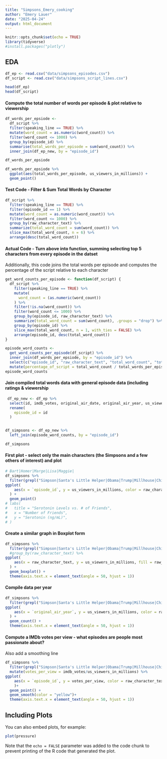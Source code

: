 ```yaml
---
title: "Simpsons_Emery_cooking"
author: "Emery Lauer"
date: "2025-04-24"
output: html_document
---
```


```r
knitr::opts_chunk$set(echo = TRUE)
library(tidyverse)
#install.packages("plotly")
```

## EDA

```r
df_ep <- read.csv("data/simpsons_episodes.csv")
df_script <- read.csv("data/simpsons_script_lines.csv")

head(df_ep)
head(df_script)

```

#### Compute the total number of words per episode & plot relative to viewership

```r
df_words_per_epsiode <-
  df_script %>% 
  filter(speaking_line == TRUE) %>% 
  mutate(word_count = as.numeric(word_count)) %>%
  filter(word_count <= 1000) %>% 
  group_by(episode_id) %>% 
  summarise(total_words_per_episode = sum(word_count)) %>% 
  inner_join(df_ep_new, by = "episode_id")

df_words_per_epsiode

df_words_per_epsiode %>%
  ggplot(aes(total_words_per_episode, us_viewers_in_millions)) +
  geom_point()
```

#### Test Code - Filter & Sum Total Words by Character

```r
df_script %>%
  filter(speaking_line == TRUE) %>% 
  filter(episode_id == 1) %>% 
  mutate(word_count = as.numeric(word_count)) %>% 
  filter(word_count <= 1000) %>% 
  group_by(raw_character_text) %>% 
  summarize(total_word_count = sum(word_count)) %>% 
  slice_max(total_word_count, n = 6) %>% 
  arrange(desc(total_word_count))

```

#### Actual Code - Turn above into function, summing selecting top 5 characters from every episode in the datset

Additionally, this code joins the total words per episode and computes the percentage of the script relative to each character

```r
get_word_counts_per_episode <- function(df_script) {
  df_script %>%
    filter(speaking_line == TRUE) %>%
    mutate(
      word_count = (as.numeric(word_count))
    ) %>%
    filter(!is.na(word_count)) %>%
    filter(word_count <= 1000) %>% 
    group_by(episode_id, raw_character_text) %>%
    summarize(total_word_count = sum(word_count), .groups = "drop") %>%
    group_by(episode_id) %>%
    slice_max(total_word_count, n = 1, with_ties = FALSE) %>%
    arrange(episode_id, desc(total_word_count))
}

episode_word_counts <- 
  get_word_counts_per_episode(df_script) %>% 
  inner_join(df_words_per_epsiode, by = "episode_id") %>% 
  select(c("episode_id", "raw_character_text", "total_word_count", "total_words_per_episode")) %>% 
  mutate(percentage_of_script = total_word_count / total_words_per_episode)
episode_word_counts

```

#### Join compiled total words data with general episode data (including ratings & viewership

```r
 df_ep_new <- df_ep %>% 
  select(id, imdb_votes, original_air_date, original_air_year, us_viewers_in_millions, views) %>% 
  rename(
    episode_id = id
  )


df_simpsons <- df_ep_new %>%
  left_join(episode_word_counts, by = "episode_id")

df_simpsons
```

#### First plot - select only the main characters (the Simpsons and a few others of interest) and plot

```r
# Bart|Homer|Marge|Lisa|Maggie|
df_simpsons %>% 
  filter(grepl("Simpson|Santa's Little Helper|Obama|Trump|Millhouse|Chief Wiggum", raw_character_text)) %>% 
ggplot(
    aes(x = `episode_id`, y = us_viewers_in_millions, color = raw_character_text)
  ) +
  geom_point() 
# labs(
#   title = "Serotonin Levels vs. # of Friends",
#   x = "Number of Friends",
#   y = "Serotonin (ng/mL)",
# )
```

#### Create a similar graph in Boxplot form

```r
df_simpsons %>% 
  filter(grepl("Simpson|Santa's Little Helper|Obama|Trump|Millhouse|Chief Wiggum", raw_character_text)) %>% 
  #group_by(raw_character_text) %>% 
ggplot(
    aes(x = raw_character_text, y = us_viewers_in_millions, fill = raw_character_text)
  ) +
  geom_boxplot() +
  theme(axis.text.x = element_text(angle = 50, hjust = 1))
```

#### Compile data per year

```r
df_simpsons %>% 
  filter(grepl("Simpson|Santa's Little Helper|Obama|Trump|Millhouse|Chief Wiggum", raw_character_text)) %>% 
ggplot(
    aes(x = `original_air_year`, y = us_viewers_in_millions, color = raw_character_text)
  ) +
  geom_count() +
  theme(axis.text.x = element_text(angle = 50, hjust = 1))
```

#### Compute a IMDb votes per view - what episodes are people most passionate about?

Also add a smoothing line

```r
df_simpsons %>% 
  filter(grepl("Simpson|Santa's Little Helper|Obama|Trump|Millhouse|Chief Wiggum", raw_character_text)) %>% 
  mutate(votes_per_view = imdb_votes/us_viewers_in_millions) %>% 
ggplot(
    aes(x = `episode_id`, y = votes_per_view, color = raw_character_text)
    )+
  geom_point() +
  geom_smooth(color = "yellow")+
  theme(axis.text.x = element_text(angle = 50, hjust = 1))
```

## Including Plots

You can also embed plots, for example:

```r
plot(pressure)
```

Note that the `echo = FALSE` parameter was added to the code chunk to prevent printing of the R code that generated the plot.
